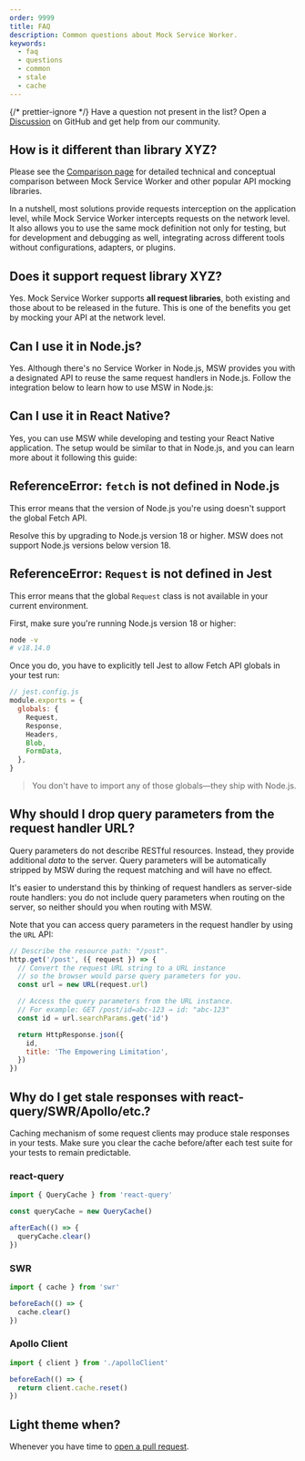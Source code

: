 ```yaml
---
order: 9999
title: FAQ
description: Common questions about Mock Service Worker.
keywords:
  - faq
  - questions
  - common
  - stale
  - cache
---
```



{/* prettier-ignore */}
<Info>
  Have a question not present in the list? Open a [Discussion](https://github.com/mswjs/msw/discussions/new) on GitHub and get help from our community.
</Info>

## How is it different than library XYZ?

Please see the [Comparison page](/docs/comparison) for detailed technical and conceptual comparison between Mock Service Worker and other popular API mocking libraries.

In a nutshell, most solutions provide requests interception on the application level, while Mock Service Worker intercepts requests on the network level. It also allows you to use the same mock definition not only for testing, but for development and debugging as well, integrating across different tools without configurations, adapters, or plugins.

## Does it support request library XYZ?

Yes. Mock Service Worker supports **all request libraries**, both existing and those about to be released in the future. This is one of the benefits you get by mocking your API at the network level.

## Can I use it in Node.js?

Yes. Although there's no Service Worker in Node.js, MSW provides you with a designated API to reuse the same request handlers in Node.js. Follow the integration below to learn how to use MSW in Node.js:


<PageCard
  icon={CommandLineIcon}
  url="/docs/integrations/node"
  title="Node.js integration"
  description="Learn how to integrate Mock Service Worker in any Node.js process."
/>

## Can I use it in React Native?

Yes, you can use MSW while developing and testing your React Native application. The setup would be similar to that in Node.js, and you can learn more about it following this guide:


<PageCard
  icon={DevicePhoneMobileIcon}
  url="/docs/integrations/node"
  title="Node.js integration"
  description="Learn how to integrate Mock Service Worker in a Node.js process."
/>

## ReferenceError: `fetch` is not defined in Node.js

This error means that the version of Node.js you're using doesn't support the global Fetch API.

Resolve this by upgrading to Node.js version 18 or higher. MSW does not support Node.js versions below version 18.

## ReferenceError: `Request` is not defined in Jest

This error means that the global `Request` class is not available in your current environment.

First, make sure you're running Node.js version 18 or higher:

```bash
node -v
# v18.14.0
```

Once you do, you have to explicitly tell Jest to allow Fetch API globals in your test run:

```js
// jest.config.js
module.exports = {
  globals: {
    Request,
    Response,
    Headers,
    Blob,
    FormData,
  },
}
```

> You don't have to import any of those globals—they ship with Node.js.

## Why should I drop query parameters from the request handler URL?

Query parameters do not describe RESTful resources. Instead, they provide additional _data_ to the server. Query parameters will be automatically stripped by MSW during the request matching and will have no effect.

It's easier to understand this by thinking of request handlers as server-side route handlers: you do not include query parameters when routing on the server, so neither should you when routing with MSW.

Note that you can access query parameters in the request handler by using the `URL` API:

```js
// Describe the resource path: "/post".
http.get('/post', ({ request }) => {
  // Convert the request URL string to a URL instance
  // so the browser would parse query parameters for you.
  const url = new URL(request.url)

  // Access the query parameters from the URL instance.
  // For example: GET /post/id=abc-123 → id: "abc-123"
  const id = url.searchParams.get('id')

  return HttpResponse.json({
    id,
    title: 'The Empowering Limitation',
  })
})
```

## Why do I get stale responses with react-query/SWR/Apollo/etc.?

Caching mechanism of some request clients may produce stale responses in your tests. Make sure you clear the cache before/after each test suite for your tests to remain predictable.

### react-query

```js
import { QueryCache } from 'react-query'

const queryCache = new QueryCache()

afterEach(() => {
  queryCache.clear()
})
```

### SWR

```js
import { cache } from 'swr'

beforeEach(() => {
  cache.clear()
})
```

### Apollo Client

```js
import { client } from './apolloClient'

beforeEach(() => {
  return client.cache.reset()
})
```

## Light theme when?

Whenever you have time to [open a pull request](https://github.com/mswjs/mswjs.io).
